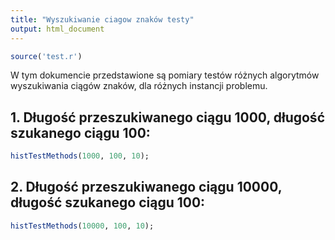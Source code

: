 ```yaml
---
title: "Wyszukiwanie ciagow znaków testy"
output: html_document
---
```


```r
source('test.r')
```

W tym dokumencie przedstawione są pomiary testów różnych algorytmów wyszukiwania ciągów znaków, dla różnych instancji problemu.

1. Długość przeszukiwanego ciągu 1000, długość szukanego ciągu 100:
----------

```r
histTestMethods(1000, 100, 10);
```

2. Długość przeszukiwanego ciągu 10000, długość szukanego ciągu 100:
----------

```r
histTestMethods(10000, 100, 10);
```

